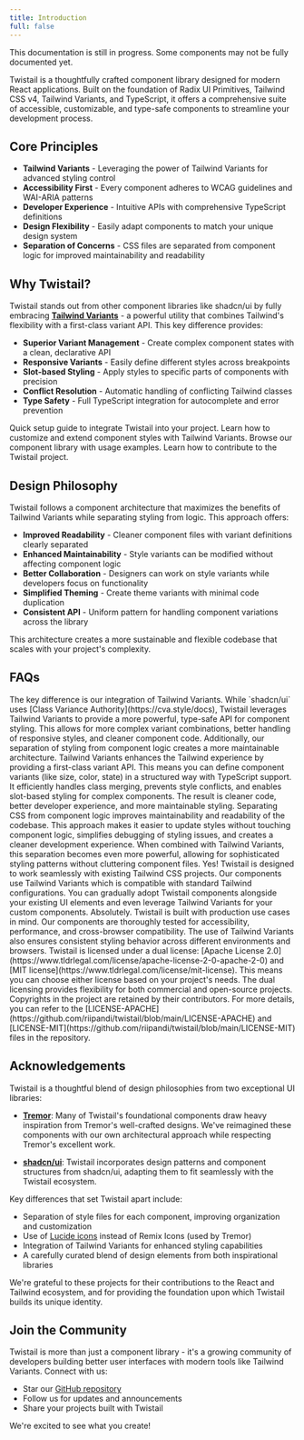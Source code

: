 ```yaml
---
title: Introduction
full: false
---
```


<Callout type='warn' title='Attention'>
  This documentation is still in progress. Some components may not be fully documented yet.
</Callout>

Twistail is a thoughtfully crafted component library designed for modern React applications.
Built on the foundation of Radix UI Primitives, Tailwind CSS v4, Tailwind Variants, and TypeScript,
it offers a comprehensive suite of accessible, customizable, and type-safe components to
streamline your development process.

## Core Principles

- **Tailwind Variants** - Leveraging the power of Tailwind Variants for advanced styling control
- **Accessibility First** - Every component adheres to WCAG guidelines and WAI-ARIA patterns
- **Developer Experience** - Intuitive APIs with comprehensive TypeScript definitions
- **Design Flexibility** - Easily adapt components to match your unique design system
- **Separation of Concerns** - CSS files are separated from component logic for improved maintainability and readability

## Why Twistail?

Twistail stands out from other component libraries like shadcn/ui by fully embracing
[**Tailwind Variants**](https://www.tailwind-variants.org/) - a powerful utility that
combines Tailwind's flexibility with a first-class variant API. This key difference provides:

- **Superior Variant Management** - Create complex component states with a clean, declarative API
- **Responsive Variants** - Easily define different styles across breakpoints
- **Slot-based Styling** - Apply styles to specific parts of components with precision
- **Conflict Resolution** - Automatic handling of conflicting Tailwind classes
- **Type Safety** - Full TypeScript integration for autocomplete and error prevention

<Cards>
  <Card href="/docs/installation" title="Installation">
    Quick setup guide to integrate Twistail into your project.
  </Card>
  <Card href="/docs/styling" title="Styling">
    Learn how to customize and extend component styles with Tailwind Variants.
  </Card>
  <Card href="/docs/components" title="Components">
    Browse our component library with usage examples.
  </Card>
  <Card href="/docs/guides" title="Contributing">
    Learn how to contribute to the Twistail project.
  </Card>
</Cards>

## Design Philosophy

Twistail follows a component architecture that maximizes the benefits of Tailwind Variants while
separating styling from logic. This approach offers:

- **Improved Readability** - Cleaner component files with variant definitions clearly separated
- **Enhanced Maintainability** - Style variants can be modified without affecting component logic
- **Better Collaboration** - Designers can work on style variants while developers focus on functionality
- **Simplified Theming** - Create theme variants with minimal code duplication
- **Consistent API** - Uniform pattern for handling component variations across the library

This architecture creates a more sustainable and flexible codebase that scales with your project's complexity.

## FAQs

<Accordions type='multiple'>
  <Accordion title="How does Twistail differ from shadcn/ui?">
    The key difference is our integration of Tailwind Variants. While `shadcn/ui`
    uses [Class Variance Authority](https://cva.style/docs), Twistail leverages
    Tailwind Variants to provide a more powerful, type-safe API for component styling.
    This allows for more complex variant combinations, better handling of responsive
    styles, and cleaner component code. Additionally, our separation of styling
    from component logic creates a more maintainable architecture.
  </Accordion>

  <Accordion title="What benefits does Tailwind Variants provide?">
    Tailwind Variants enhances the Tailwind experience by providing a first-class variant API.
    This means you can define component variants (like size, color, state) in a structured
    way with TypeScript support. It efficiently handles class merging, prevents style
    conflicts, and enables slot-based styling for complex components. The result is
    cleaner code, better developer experience, and more maintainable styling.
  </Accordion>

  <Accordion title="Why does Twistail separate CSS from component files?">
    Separating CSS from component logic improves maintainability and readability of
    the codebase. This approach makes it easier to update styles without touching
    component logic, simplifies debugging of styling issues, and creates a cleaner
    development experience. When combined with Tailwind Variants, this separation
    becomes even more powerful, allowing for sophisticated styling patterns without
    cluttering component files.
  </Accordion>

  <Accordion title="Can I use Twistail with my existing Tailwind setup?">
    Yes! Twistail is designed to work seamlessly with existing Tailwind CSS projects.
    Our components use Tailwind Variants which is compatible with standard Tailwind
    configurations. You can gradually adopt Twistail components alongside your
    existing UI elements and even leverage Tailwind Variants for your custom components.
  </Accordion>

  <Accordion title="Is Twistail suitable for production applications?">
    Absolutely. Twistail is built with production use cases in mind. Our components
    are thoroughly tested for accessibility, performance, and cross-browser compatibility.
    The use of Tailwind Variants also ensures consistent styling behavior across
    different environments and browsers.
  </Accordion>

  <Accordion title="What license is Twistail released under?">
    Twistail is licensed under a dual license: [Apache License 2.0](https://www.tldrlegal.com/license/apache-license-2-0-apache-2-0)
    and [MIT license](https://www.tldrlegal.com/license/mit-license). This means you
    can choose either license based on your project's needs. The dual licensing
    provides flexibility for both commercial and open-source projects. Copyrights
    in the project are retained by their contributors. For more details,
    you can refer to the [LICENSE-APACHE](https://github.com/riipandi/twistail/blob/main/LICENSE-APACHE)
    and [LICENSE-MIT](https://github.com/riipandi/twistail/blob/main/LICENSE-MIT) files in the repository.
  </Accordion>
</Accordions>

## Acknowledgements

Twistail is a thoughtful blend of design philosophies from two exceptional UI libraries:

- **[Tremor](https://tremor.so/)**: Many of Twistail's foundational components draw heavy inspiration from Tremor's well-crafted designs. We've reimagined these components with our own architectural approach while respecting Tremor's excellent work.

- **[shadcn/ui](https://ui.shadcn.com/)**: Twistail incorporates design patterns and component structures from shadcn/ui, adapting them to fit seamlessly with the Twistail ecosystem.

Key differences that set Twistail apart include:
- Separation of style files for each component, improving organization and customization
- Use of [Lucide icons](https://lucide.dev/) instead of Remix Icons (used by Tremor)
- Integration of Tailwind Variants for enhanced styling capabilities
- A carefully curated blend of design elements from both inspirational libraries

We're grateful to these projects for their contributions to the React and Tailwind ecosystem, and for providing the foundation upon which Twistail builds its unique identity.

## Join the Community

Twistail is more than just a component library - it's a growing community of developers building better user interfaces with modern tools like Tailwind Variants. Connect with us:

- Star our [GitHub repository](https://github.com/riipandi/twistail)
- Follow us for updates and announcements
- Share your projects built with Twistail

We're excited to see what you create!
